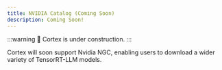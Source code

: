 ```yaml
---
title: NVIDIA Catalog (Coming Soon)
description: Coming Soon!
---
```


:::warning
🚧 Cortex is under construction.
:::

Cortex will soon support Nvidia NGC, enabling users to download a wider variety of TensorRT-LLM models.